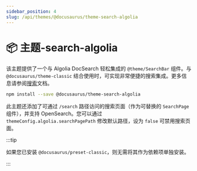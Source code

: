 ```yaml
---
sidebar_position: 4
slug: /api/themes/@docusaurus/theme-search-algolia
---
```


# 📦 主题-search-algolia

该主题提供了一个与 Algolia DocSearch 轻松集成的 `@theme/SearchBar` 组件。与 `@docusaurus/theme-classic` 结合使用时，可实现非常便捷的搜索集成。更多信息请参阅[搜索](../../search.mdx)文档。

```bash npm2yarn
npm install --save @docusaurus/theme-search-algolia
```

此主题还添加了可通过 `/search` 路径访问的搜索页面（作为可替换的 `SearchPage` 组件），并支持 OpenSearch。您可以通过 `themeConfig.algolia.searchPagePath` 修改默认路径，设为 `false` 可禁用搜索页面。

:::tip

如果您已安装 `@docusaurus/preset-classic`，则无需将其作为依赖项单独安装。

:::